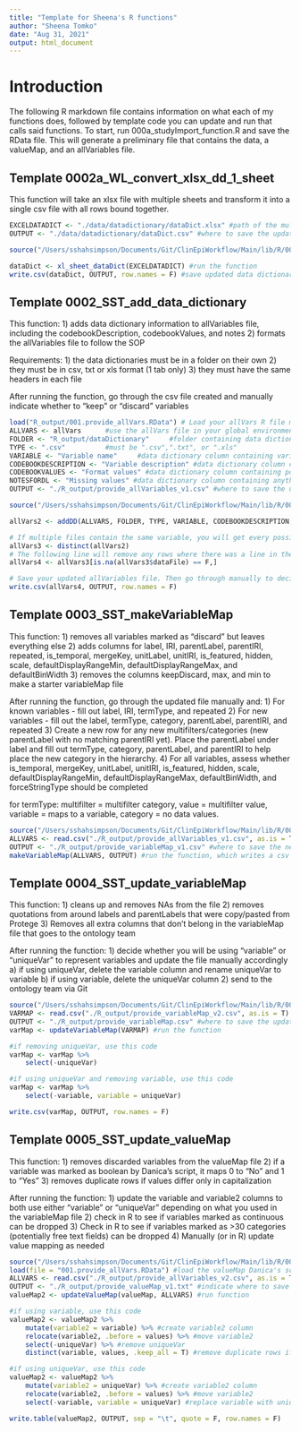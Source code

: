 ```yaml
---
title: "Template for Sheena's R functions"
author: "Sheena Tomko"
date: "Aug 31, 2021"
output: html_document
---
```


# Introduction
The following R markdown file contains information on what each of my functions does, followed by template code you can update and run that calls said functions. To start, run 000a_studyImport_function.R and save the RData file. This will generate a preliminary file that contains the data, a valueMap, and an allVariables file.

## Template 0002a_WL_convert_xlsx_dd_1_sheet

This function will take an xlsx file with multiple sheets and transform it into a single csv file with all rows bound together.

```r

EXCELDATADICT <- "./data/datadictionary/dataDict.xlsx" #path of the multisheet xlsx data dictionary
OUTPUT <- "./data/datadictionary/dataDict.csv" #where to save the updated single sheet data dictionary

source("/Users/sshahsimpson/Documents/Git/ClinEpiWorkflow/Main/lib/R/0002a_WS_convert_xlsx_dd_1_sheet.R")      #load the function

dataDict <- xl_sheet_dataDict(EXCELDATADICT) #run the function
write.csv(dataDict, OUTPUT, row.names = F) #save updated data dictionary as single csv file
```

## Template 0002_SST_add_data_dictionary

This function:
1) adds data dictionary information to allVariables file, including the codebookDescription, codebookValues, and notes
2) formats the allVariables file to follow the SOP 

Requirements:
1) the data dictionaries must be in a folder on their own
2) they must be in csv, txt or xls format (1 tab only) 
3) they must have the same headers in each file

After running the function, go through the csv file created and manually indicate whether to "keep" or "discard" variables

```r

load("R_output/001.provide_allVars.RData") # Load your allVars R file made with Danica's studyImport script
ALLVARS <- allVars      #use the allVars file in your global environment
FOLDER <- "R_output/dataDictionary"     #folder containing data dictionaries
TYPE <- ".csv"          #must be ".csv",".txt", or ".xls"
VARIABLE <- "Variable name"     #data dictionary column containing variable names
CODEBOOKDESCRIPTION <- "Variable description" #data dictionary column containing variable descriptions
CODEBOOKVALUES <- "Format values" #data dictionary column containing possible values
NOTESFORDL <- "Missing values" #data dictionary column containing anything else you might want to import
OUTPUT <- "./R_output/provide_allVariables_v1.csv" #where to save the updated allVariables file

source("/Users/sshahsimpson/Documents/Git/ClinEpiWorkflow/Main/lib/R/0002_SST_add_data_dictionary.R")      #load the function

allVars2 <- addDD(ALLVARS, FOLDER, TYPE, VARIABLE, CODEBOOKDESCRIPTION, CODEBOOKVALUES, NOTESFORDL) #run the function

# If multiple files contain the same variable, you will get every possible permutation of variable, codebookDescription, codebookValues, etc. The following line of code is a crude way to clean that up.
allVars3 <- distinct(allVars2)
# The following line will remove any rows where there was a line in the data dictionary that did not map to any variables in the allVariables file
allVars4 <- allVars3[is.na(allVars3$dataFile) == F,]

# Save your updated allVariables file. Then go through manually to decide where to "keep" or "discard"
write.csv(allVars4, OUTPUT, row.names = F)
```


## Template 0003_SST_makeVariableMap

This function:
1) removes all variables marked as "discard" but leaves everything 
else
2) adds columns for label, IRI, parentLabel, parentIRI, repeated, is_temporal, mergeKey, unitLabel, unitIRI, is_featured, hidden, scale, defaultDisplayRangeMin, defaultDisplayRangeMax, and defaultBinWidth
3) removes the columns keepDiscard, max, and min to make a starter variableMap file

After running the function, go through the updated file manually and:
1) For known variables - fill out label, IRI, termType, and repeated
2) For new variables - fill out the label, termType, category, parentLabel, parentIRI, and repeated
3) Create a new row for any new multifilters/categories (new parentLabel with no matching parentIRI yet). Place the parentLabel under label and fill out termType, category, parentLabel, and parentIRI to help place the new category in the hierarchy.
4) For all variables, assess whether is_temporal, mergeKey, unitLabel, unitIRI, is_featured, hidden, scale, defaultDisplayRangeMin, defaultDisplayRangeMax, defaultBinWidth, and forceStringType should be completed

for termType: multifilter = multifilter category, value = multifilter value, variable = maps to a variable, category = no data values.

```r
source("/Users/sshahsimpson/Documents/Git/ClinEpiWorkflow/Main/lib/R/0003_SST_makeVariableMap.R") #load the function
ALLVARS <- read.csv("./R_output/provide_allVariables_v1.csv", as.is = T) #load the allVariables file where you've marked variables to keep/discard
OUTPUT <- "./R_output/provide_variableMap_v1.csv" #where to save the new variableMap file
makeVariableMap(ALLVARS, OUTPUT) #run the function, which writes a csv file for you
```

## Template 0004_SST_update_variableMap

This function:
1) cleans up and removes NAs from the file
2) removes quotations from around labels and parentLabels that were copy/pasted from Protege
3) Removes all extra columns that don’t belong in the variableMap file that goes to the ontology team

After running the function:
1) decide whether you will be using "variable" or "uniqueVar" to represent variables and update the file manually accordingly
    a) if using uniqueVar, delete the variable column and rename uniqueVar to variable
    b) if using variable, delete the uniqueVar column 
2) send to the ontology team via Git

```r
source("/Users/sshahsimpson/Documents/Git/ClinEpiWorkflow/Main/lib/R/0004_SST_update_variableMap.R") #load the function
VARMAP <- read.csv("./R_output/provide_variableMap_v2.csv", as.is = T) #load the variableMap file that you've been editing
OUTPUT <- "./R_output/provide_variableMap.csv" #where to save the updated file
varMap <- updateVariableMap(VARMAP) #run the function

#if removing uniqueVar, use this code
varMap <- varMap %>% 
    select(-uniqueVar)

#if using uniqueVar and removing variable, use this code
varMap <- varMap %>% 
    select(-variable, variable = uniqueVar)

write.csv(varMap, OUTPUT, row.names = F)
```

## Template 0005_SST_update_valueMap

This function:
1) removes discarded variables from the valueMap file 
2) if a variable was marked as boolean by Danica's script, it maps 0 to "No" and 1 to "Yes"
3) removes duplicate rows if values differ only in capitalization

After running the function:
1) update the variable and variable2 columns to both use either "variable" or "uniqueVar" depending on what you used in the variableMap file
2) check in R to see if variables marked as continuous can be dropped
3) Check in R to see if variables marked as >30 categories (potentially free text fields) can be dropped
4) Manually (or in R) update value mapping as needed

```r
source("/Users/sshahsimpson/Documents/Git/ClinEpiWorkflow/Main/lib/R/0005_SST_update_valueMap.R") #load function
load(file = "001.provide_allVars.RData") #load the valueMap Danica's script generated
ALLVARS <- read.csv("./R_output/provide_allVariables_v2.csv", as.is = T) #load the allVariables file that indicated which variables to keep/discard
OUTPUT <- "./R_output/provide_valueMap_v1.txt" #indicate where to save the valueMap file
valueMap2 <- updateValueMap(valueMap, ALLVARS) #run function

#if using variable, use this code
valueMap2 <- valueMap2 %>% 
    mutate(variable2 = variable) %>% #create variable2 column
    relocate(variable2, .before = values) %>% #move variable2
    select(-uniqueVar) %>% #remove uniqueVar
    distinct(variable, values, .keep_all = T) #remove duplicate rows if not using uniqueVar

#if using uniqueVar, use this code
valueMap2 <- valueMap2 %>% 
    mutate(variable2 = uniqueVar) %>% #create variable2 column
    relocate(variable2, .before = values) %>% #move variable2
    select(-variable, variable = uniqueVar) #replace variable with uniqueVar

write.table(valueMap2, OUTPUT, sep = "\t", quote = F, row.names = F)
```

